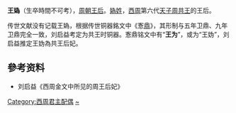 '''王媯'''（生卒時間不可考），[[周朝|周朝]][[王后|王后]]。[[媯姓|媯姓]]，[[西周|西周]]第六代[[天子|天子]][[周共王|周共王]]的王后。

传世文献没有记载王媯，根据传世铜器銘文中《愙[[鼎|鼎]]》，其形制与五年卫鼎、九年卫鼎完全一致，刘启益考定为共王时铜器。愙鼎铭文中有“'''王为'''”，或为“王妫”，刘启益推定王妫為共王后妃。

==參考资料==
* 刘启益《西周金文中所见的周王后妃》
{{周朝及秦國王后}}

[[Category:西周君主配偶|Category:西周君主配偶]]
[[Category:妫姓|~]]